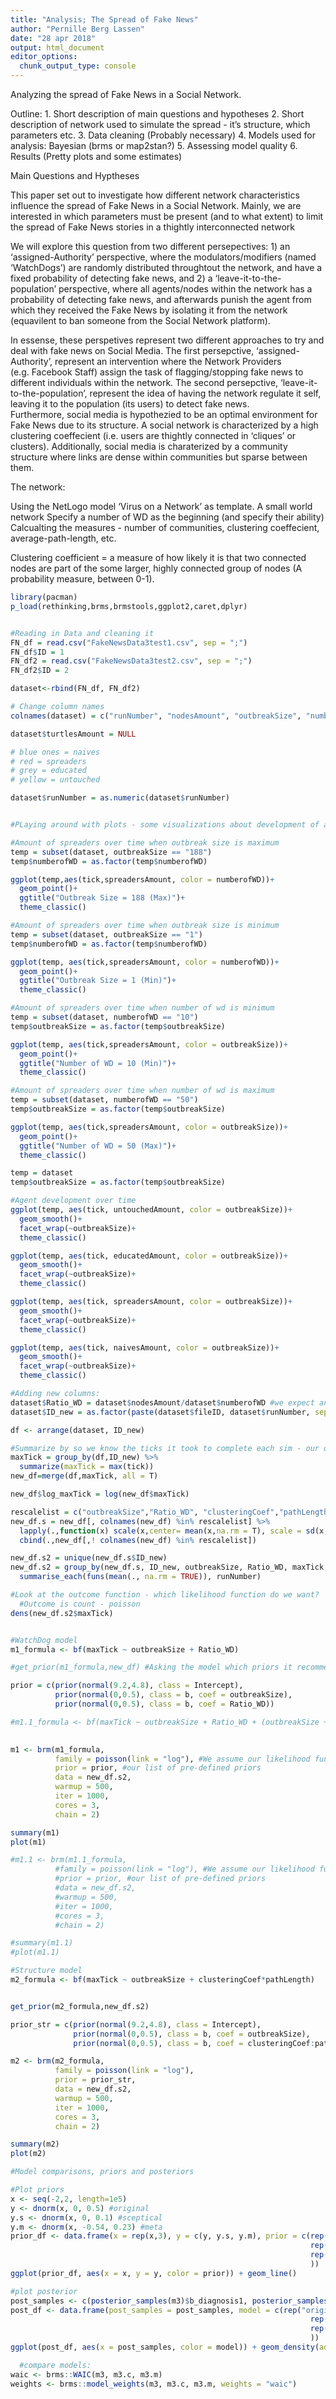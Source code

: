 ```yaml
---
title: "Analysis; The Spread of Fake News"
author: "Pernille Berg Lassen"
date: "28 apr 2018"
output: html_document
editor_options: 
  chunk_output_type: console
---
```


Analyzing the spread of Fake News in a Social Network.

Outline:
  1. Short description of main questions and hypotheses 
  2. Short description of network used to simulate the spread - it's structure, which parameters etc.
  3. Data cleaning (Probably necessary)
  4. Models used for analysis: Bayesian (brms or map2stan?)
  5. Assessing model quality
  6. Results (Pretty plots and some estimates)
  

Main Questions and Hyptheses 

This paper set out to investigate how different network characteristics influence the spread of Fake News in a Social Network. Mainly, we are interested in which parameters must be present (and to what extent) to limit the spread of Fake News stories in a thightly interconnected network

  We will explore this question from two different persepectives: 1) an 'assigned-Authority' perspective, where the modulators/modifiers (named 'WatchDogs') are randomly distributed throughtout the network, and have a fixed probability of detecting fake news, and 2) a 'leave-it-to-the-population' perspective, where all agents/nodes within the network has a probability of detecting fake news, and afterwards punish the agent from which they received the Fake News by isolating it from the network (equavilent to ban someone from the Social Network platform).
  
  In essense, these perspetives represent two different approaches to try and deal with fake news on Social Media. The first persepctive, 'assigned-Authority', represent an intervention where the Network Providers (e.g. Facebook Staff) assign the task of flagging/stopping fake news to different individuals within the network. The second persepctive, 'leave-it-to-the-population', represent the idea of having the network regulate it self, leaving it to the population (its users) to detect fake news.  
  Furthermore, social media is hypothezied to be an optimal environment for Fake News due to its structure. A social network is characterized by a high clustering coeffecient (i.e. users are thightly connected in 'cliques' or clusters). Additionally, social media is charaterized by a community structure where links are dense within communities but sparse between them.
  
  

The network:

Using the NetLogo model 'Virus on a Network' as template. 
A small world network
Specify a number of WD as the beginning (and specify their ability)
Calcualting the measures - number of communities, clustering coeffecient, average-path-length, etc. 
  

  Clustering coefficient = a measure of how likely it is that two connected nodes are part of the some larger, highly connected group of nodes (A probability measure, between 0-1).


```r
library(pacman)
p_load(rethinking,brms,brmstools,ggplot2,caret,dplyr)


#Reading in Data and cleaning it
FN_df = read.csv("FakeNewsData3test1.csv", sep = ";")
FN_df$ID = 1
FN_df2 = read.csv("FakeNewsData3test2.csv", sep = ";")
FN_df2$ID = 2

dataset<-rbind(FN_df, FN_df2)

# Change column names
colnames(dataset) = c("runNumber", "nodesAmount", "outbreakSize", "numberofWD", "recovery", "tick", "turtlesAmount", "clusteringCoef", "pathLength", "naivesAmount", "spreadersAmount", "educatedAmount", "untouchedAmount", "fileID")

dataset$turtlesAmount = NULL

# blue ones = naives
# red = spreaders
# grey = educated
# yellow = untouched

dataset$runNumber = as.numeric(dataset$runNumber)



```

```r
#PLaying around with plots - some visualizations about development of agents over time

#Amount of spreaders over time when outbreak size is maximum
temp = subset(dataset, outbreakSize == "188")
temp$numberofWD = as.factor(temp$numberofWD)

ggplot(temp,aes(tick,spreadersAmount, color = numberofWD))+
  geom_point()+
  ggtitle("Outbreak Size = 188 (Max)")+
  theme_classic()

#Amount of spreaders over time when outbreak size is minimum
temp = subset(dataset, outbreakSize == "1")
temp$numberofWD = as.factor(temp$numberofWD)

ggplot(temp, aes(tick,spreadersAmount, color = numberofWD))+
  geom_point()+
  ggtitle("Outbreak Size = 1 (Min)")+
  theme_classic()

#Amount of spreaders over time when number of wd is minimum
temp = subset(dataset, numberofWD == "10")
temp$outbreakSize = as.factor(temp$outbreakSize)

ggplot(temp, aes(tick,spreadersAmount, color = outbreakSize))+
  geom_point()+
  ggtitle("Number of WD = 10 (Min)")+
  theme_classic()

#Amount of spreaders over time when number of wd is maximum
temp = subset(dataset, numberofWD == "50")
temp$outbreakSize = as.factor(temp$outbreakSize)

ggplot(temp, aes(tick,spreadersAmount, color = outbreakSize))+
  geom_point()+
  ggtitle("Number of WD = 50 (Max)")+
  theme_classic()

temp = dataset
temp$outbreakSize = as.factor(temp$outbreakSize)

#Agent development over time
ggplot(temp, aes(tick, untouchedAmount, color = outbreakSize))+
  geom_smooth()+
  facet_wrap(~outbreakSize)+
  theme_classic()

ggplot(temp, aes(tick, educatedAmount, color = outbreakSize))+
  geom_smooth()+
  facet_wrap(~outbreakSize)+
  theme_classic()

ggplot(temp, aes(tick, spreadersAmount, color = outbreakSize))+
  geom_smooth()+
  facet_wrap(~outbreakSize)+
  theme_classic()

ggplot(temp, aes(tick, naivesAmount, color = outbreakSize))+
  geom_smooth()+
  facet_wrap(~outbreakSize)+
  theme_classic()
```


```r
#Adding new columns:
dataset$Ratio_WD = dataset$nodesAmount/dataset$numberofWD #we expect an interaction between number of nodes and number of WD - using ratio in models instead 
dataset$ID_new = as.factor(paste(dataset$fileID, dataset$runNumber, sep = "_")) #making a new ID column which takes into account which fileID (some runNumbers are the same - can't use that as repeated measure)

df <- arrange(dataset, ID_new)

#Summarize by so we know the ticks it took to complete each sim - our outcome
maxTick = group_by(df,ID_new) %>%
  summarize(maxTick = max(tick))
new_df=merge(df,maxTick, all = T)

new_df$log_maxTick = log(new_df$maxTick)

rescalelist = c("outbreakSize","Ratio_WD", "clusteringCoef","pathLength","log_maxTick")
new_df.s = new_df[, colnames(new_df) %in% rescalelist] %>% 
  lapply(.,function(x) scale(x,center= mean(x,na.rm = T), scale = sd(x, na.rm = T)))%>% 
  cbind(.,new_df[,! colnames(new_df) %in% rescalelist]) 

new_df.s2 = unique(new_df.s$ID_new)
new_df.s2 = group_by(new_df.s, ID_new, outbreakSize, Ratio_WD, maxTick,clusteringCoef, pathLength) %>%
  summarise_each(funs(mean(., na.rm = TRUE)), runNumber)

#Look at the outcome function - which likelihood function do we want?
  #Outcome is count - poisson 
dens(new_df.s2$maxTick)


#WatchDog model
m1_formula <- bf(maxTick ~ outbreakSize + Ratio_WD)

#get_prior(m1_formula,new_df) #Asking the model which priors it recommend

prior = c(prior(normal(9.2,4.8), class = Intercept),
          prior(normal(0,0.5), class = b, coef = outbreakSize), 
          prior(normal(0,0.5), class = b, coef = Ratio_WD)) 

#m1.1_formula <- bf(maxTick ~ outbreakSize + Ratio_WD + (outbreakSize + Ratio_WD|ID_new))
        

m1 <- brm(m1_formula,
          family = poisson(link = "log"), #We assume our likelihood function to be poisson
          prior = prior, #our list of pre-defined priors
          data = new_df.s2,
          warmup = 500,
          iter = 1000,
          cores = 3,
          chain = 2)

summary(m1)
plot(m1)

#m1.1 <- brm(m1.1_formula,
          #family = poisson(link = "log"), #We assume our likelihood function to be poisson
          #prior = prior, #our list of pre-defined priors
          #data = new_df.s2,
          #warmup = 500,
          #iter = 1000,
          #cores = 3,
          #chain = 2)

#summary(m1.1)
#plot(m1.1)

#Structure model
m2_formula <- bf(maxTick ~ outbreakSize + clusteringCoef*pathLength) 


get_prior(m2_formula,new_df.s2)

prior_str = c(prior(normal(9.2,4.8), class = Intercept),
              prior(normal(0,0.5), class = b, coef = outbreakSize),
              prior(normal(0,0.5), class = b, coef = clusteringCoef:pathLength))

m2 <- brm(m2_formula,
          family = poisson(link = "log"), 
          prior = prior_str, 
          data = new_df.s2,
          warmup = 500,
          iter = 1000,
          cores = 3,
          chain = 2)

summary(m2)
plot(m2)
```


```r
#Model comparisons, priors and posteriors

#Plot priors
x <- seq(-2,2, length=1e5)
y <- dnorm(x, 0, 0.5) #original
y.s <- dnorm(x, 0, 0.1) #sceptical
y.m <- dnorm(x, -0.54, 0.23) #meta
prior_df <- data.frame(x = rep(x,3), y = c(y, y.s, y.m), prior = c(rep("original", length(y)),
                                                                   rep("sceptical", length(y.s)),
                                                                   rep("meta", length(y.m))
                                                                   ))
ggplot(prior_df, aes(x = x, y = y, color = prior)) + geom_line() 

#plot posterior
post_samples <- c(posterior_samples(m3)$b_diagnosis1, posterior_samples(m3.c)$b_diagnosis1, posterior_samples(m3.m)$b_diagnosis1) #how do I extract more than a 1000 per
post_df <- data.frame(post_samples = post_samples, model = c(rep("original", 1000),
                                                                   rep("sceptical", 1000),
                                                                   rep("meta", 1000)
                                                                   ))
ggplot(post_df, aes(x = post_samples, color = model)) + geom_density(adjust = 1) 

  #compare models:
waic <- brms::WAIC(m3, m3.c, m3.m)
weights <- brms::model_weights(m3, m3.c, m3.m, weights = "waic")



```


